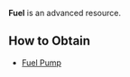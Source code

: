 {{Infobox resource
| name = Fuel
| image = 
| description = An advanced resource for powerful buildings.
}}

'''Fuel''' is an advanced resource.

== How to Obtain ==
* [[Fuel Pump]]
